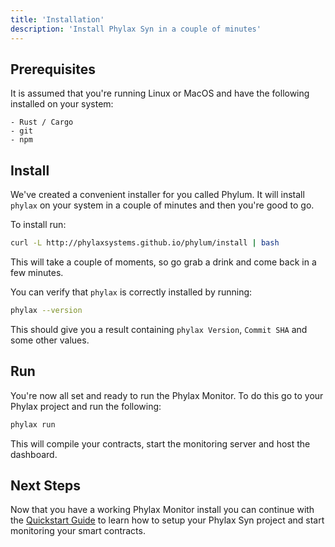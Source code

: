 ```yaml
---
title: 'Installation'
description: 'Install Phylax Syn in a couple of minutes'
---
```


## Prerequisites

It is assumed that you're running Linux or MacOS and have the following installed on your system:

```text
- Rust / Cargo
- git
- npm
```

## Install

We've created a convenient installer for you called Phylum. It will install `phylax` on your system in a couple of minutes and then you're good to go.

To install run:

```bash
curl -L http://phylaxsystems.github.io/phylum/install | bash
```

This will take a couple of moments, so go grab a drink and come back in a few minutes.

You can verify that `phylax` is correctly installed by running:

```bash
phylax --version
```

This should give you a result containing `phylax Version`, `Commit SHA` and some other values.

## Run

You're now all set and ready to run the Phylax Monitor. To do this go to your Phylax project and run the following:

```bash
phylax run
```

This will compile your contracts, start the monitoring server and host the dashboard.

## Next Steps

Now that you have a working Phylax Monitor install you can continue with the [Quickstart Guide](monitor/guides/monitor-quickstart) to learn how to setup your Phylax Syn project and start monitoring your smart contracts.

